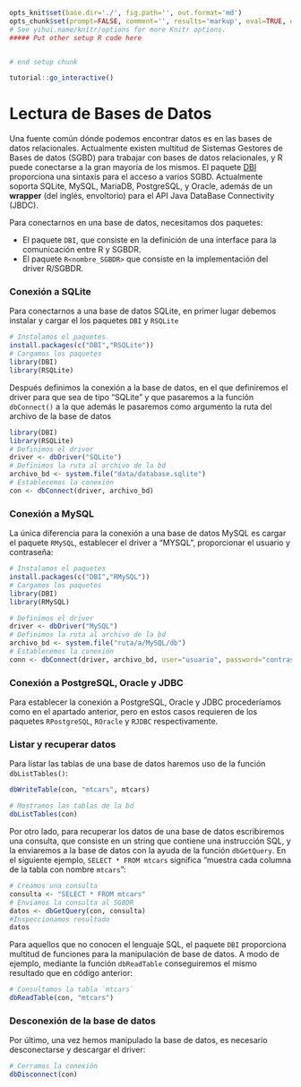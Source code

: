 ```r
opts_knit$set(base.dir='./', fig.path='', out.format='md')
opts_chunk$set(prompt=FALSE, comment='', results='markup', eval=TRUE, echo=TRUE)
# See yihui.name/knitr/options for more Knitr options.
##### Put other setup R code here


# end setup chunk
```


```r
tutorial::go_interactive()
```


# Lectura de Bases de Datos

Una fuente común dónde podemos encontrar datos es en las bases de datos relacionales. Actualmente existen multitud de Sistemas Gestores de Bases de datos (SGBD) para trabajar con bases de datos relacionales, y R puede conectarse a la gran mayoría de los mismos. El paquete [DBI](https://cran.r-project.org/web/packages/DBI/index.html) proporciona una sintaxis para el acceso a varios SGBD. Actualmente soporta SQLite, MySQL, MariaDB, PostgreSQL, y Oracle, además de un __wrapper__ (del inglés, envoltorio) para el API Java DataBase Connectivity (JBDC).


Para conectarnos en una base de datos, necesitamos dos paquetes:

- El paquete `DBI`, que consiste en la definición de una interface para la comunicación entre R y SGBDR.
- El paquete `R<nombre_SGBDR>` que consiste en la implementación del driver R/SGBDR.

### Conexión a SQLite

Para conectarnos a una base de datos SQLite, en primer lugar debemos instalar y cargar el los paquetes `DBI` y `RSQLite`

```r
# Instalamos el paquetes
install.packages(c("DBI","RSQLite"))
# Cargamos los paquetes
library(DBI)
library(RSQLite)
```

Después definimos la conexión a la base de datos, en el que definiremos el driver para que sea de tipo "SQLite" y que pasaremos a la función `dbConnect()` a la que además le pasaremos como argumento la ruta del archivo de la base de datos

```r
library(DBI)
library(RSQLite)
# Definimos el driver
driver <- dbDriver("SQLite")
# Definimos la ruta al archivo de la bd
archivo_bd <- system.file("data/database.sqlite")
# Establecemos la conexión
con <- dbConnect(driver, archivo_bd)
```

### Conexión a MySQL

La única diferencia para la conexión a una base de datos MySQL es cargar el paquete `RMySQL`, establecer el driver a "MYSQL", proporcionar el usuario y contraseña:

```r
# Instalamos el paquetes
install.packages(c("DBI","RMySQL"))
# Cargamos los paquetes
library(DBI)
library(RMySQL)
```


```r
# Definimos el driver
driver <- dbDriver("MySQL")
# Definimos la ruta al archivo de la bd
archivo_bd <- system.file("ruta/a/MySQL/db")
# Establecemos la conexión
conn <- dbConnect(driver, archivo_bd, user="usuario", password="contraseña")
```

### Conexión a PostgreSQL, Oracle y JDBC 

Para establecer la conexión a PostgreSQL, Oracle y JDBC procederíamos como en el apartado anterior, pero en estos casos requieren de los paquetes `RPostgreSQL`, `ROracle` y `RJDBC` respectivamente. 

### Listar y recuperar datos

Para listar las tablas de una base de datos haremos uso de la función `dbListTables()`:

```r
dbWriteTable(con, "mtcars", mtcars)
```


```r
# Mostramos las tablas de la bd
dbListTables(con)
```

Por otro lado, para recuperar los datos de una base de datos escribiremos una consulta, que consiste en un string que contiene una instrucción SQL, y la enviaremos a la base de datos con la ayuda de la función `dbGetQuery`. En el siguiente ejemplo, `SELECT * FROM mtcars` significa "muestra cada columna de la tabla con nombre `mtcars`":

```r
# Creamos una consulta
consulta <- "SELECT * FROM mtcars"
# Enviamos la consulta al SGBDR
datos <- dbGetQuery(con, consulta)
#Inspeccionamos resultado
datos
```

Para aquellos que no conocen el lenguaje SQL, el paquete `DBI` proporciona multitud de funciones para la manipulación de base de datos. A modo de ejemplo, 
mediante la función `dbReadTable` conseguiremos el mismo resultado que en código anterior:

```r
# Consultamos la tabla `mtcars`
dbReadTable(con, "mtcars")
```


### Desconexión de la base de datos

Por último, una vez hemos manipulado la base de datos, es necesario desconectarse y descargar el driver:

```r
# Cerramos la conexión
dbDisconnect(con)
```


